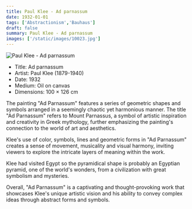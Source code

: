 ```yaml
---
title: Paul Klee - Ad parnassum
date: 1932-01-01
tags: ['Abstractionism','Bauhaus']
draft: false
summary: Paul Klee - Ad parnassum
images: ['/static/images/10023.jpg']
---
```


![Paul Klee - Ad parnassum](/static/images/10023.jpg)

* Title: Ad parnassum
* Artist: Paul Klee (1879-1940)
* Date: 1932
* Medium: Oil on canvas
* Dimensions: 100 × 126 cm

The painting "Ad Parnassum" features a series of geometric shapes and symbols arranged in a seemingly chaotic yet harmonious manner. The title "Ad Parnassum" refers to Mount Parnassus, a symbol of artistic inspiration and creativity in Greek mythology, further emphasizing the painting's connection to the world of art and aesthetics.

Klee's use of color, symbols, lines and geometric forms in "Ad Parnassum" creates a sense of movement, musicality and visual harmony, inviting viewers to explore the intricate layers of meaning within the work. 

Klee had visited Egypt so the pyramidical shape is probably an Egyptian pyramid, one of the world's wonders, from a civilization with great symbolism and mysteries.

Overall, "Ad Parnassum" is a captivating and thought-provoking work that showcases Klee's unique artistic vision and his ability to convey complex ideas through abstract forms and symbols.
